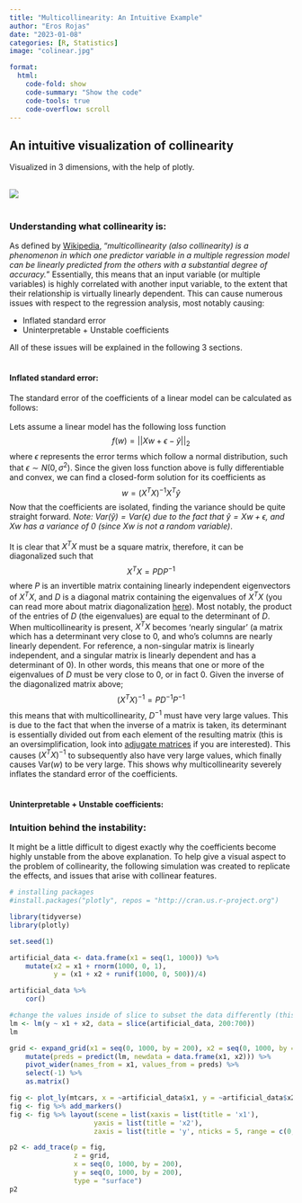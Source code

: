 ```yaml
---
title: "Multicollinearity: An Intuitive Example"
author: "Eros Rojas"
date: "2023-01-08"
categories: [R, Statistics]
image: "colinear.jpg"

format:
  html:
    code-fold: show
    code-summary: "Show the code"
    code-tools: true
    code-overflow: scroll
---
```


## **An intuitive visualization of collinearity**
Visualized in 3 dimensions, with the help of plotly.

<br>
![](3d.jpg)
<br>
<br>

### **Understanding what collinearity is:**

As defined by <a href="https://en.wikipedia.org/wiki/Multicollinearity" target="_blank">Wikipedia</a>, "*multicollinearity (also collinearity) is a phenomenon in which one predictor variable in a multiple regression model can be linearly predicted from the others with a substantial degree of accuracy.*" Essentially, this means that an input variable (or multiple variables) is highly correlated with another input variable, to the extent that their relationship is virtually linearly dependent. This can cause numerous issues with respect to the regression analysis, most notably causing: 

<ul>
    <li>Inflated standard error</li>
    <li>Uninterpretable + Unstable coefficients</li>
</ul>

All of these issues will be explained in the following 3 sections.
<br>
<br>

#### **Inflated standard error:**

The standard error of the coefficients of a linear model can be calculated as follows: 
<br><br>
Lets assume a linear model has the following loss function
$$f(w) = ||Xw + \epsilon - \hat{y}||_2$$
where $\epsilon$ represents the error terms which follow a normal distribution, such that $\epsilon \sim N(0, \sigma^2)$. Since the given loss function above is fully differentiable and convex, we can find a closed-form solution for its coefficients as
$$w = (X^TX)^{-1}X^T\hat{y}$$
Now that the coefficients are isolated, finding the variance should be quite straight forward.
\begin{align}
\mathrm{Var}(w) &= \mathrm{Var}\left((X^TX)^{-1}X^T \hat{y} \right) \\
&= (X^TX)^{−1}X^T \cdot \mathrm{Var}(\hat{y}) \cdot X(X^TX)^{−1} \\
&= \sigma^2 (X^T X)^{-1}
\end{align}
*Note: $\mathrm{Var}(\hat{y}) = \mathrm{Var}(\epsilon)$ due to the fact that $\hat{y} = Xw + \epsilon$, and $Xw$ has a variance of 0 (since $Xw$ is not a random variable)*.
<br><br>
It is clear that $X^T X$ must be a square matrix, therefore, it can be diagonalized such that 
$$X^T X = PDP^{-1}$$
where $P$ is an invertible matrix containing linearly independent eigenvectors of $X^T X$, and $D$ is a diagonal matrix containing the eigenvalues of $X^T X$ (you can read more about matrix diagonalization <a href="https://www.statlect.com/matrix-algebra/matrix-diagonalization" target="_blank">here</a>). Most notably, the product of the entries of $D$ (the eigenvalues) are equal to the determinant of $D$. When multicollinearity is present, $X^T X$ becomes 'nearly singular' (a matrix which has a determinant very close to $0$, and who's columns are nearly linearly dependent. For reference, a non-singular matrix is linearly independent, and a singular matrix is linearly dependent and has a determinant of $0$). In other words, this means that one or more of the eigenvalues of $D$ must be very close to $0$, or in fact $0$. Given the inverse of the diagonalized matrix above;
$$(X^T X)^{-1} = PD^{-1}P^{-1}$$
this means that with multicollinearity, $D^{-1}$ must have very large values. This is due to the fact that when the inverse of a matrix is taken, its determinant is essentially divided out from each element of the resulting matrix (this is an oversimplification, look into <a href="https://en.wikipedia.org/wiki/Adjugate_matrix" target="_blank">adjugate matrices</a> if you are interested). This causes $(X^T X)^{-1}$ to subsequently also have very large values, which finally causes $\mathrm{Var}(w)$ to be very large. This shows why multicollinearity severely inflates the standard error of the coefficients.
<br>
<br>

#### **Uninterpretable + Unstable coefficients:**



### **Intuition behind the instability:**

It might be a little difficult to digest exactly why the coefficients become highly unstable from the above explanation. To help give a visual aspect to the problem of collinearity, the following simulation was created to replicate the effects, and issues that arise with collinear features.

```r
# installing packages
#install.packages("plotly", repos = "http://cran.us.r-project.org")

library(tidyverse)
library(plotly)
```


```r
set.seed(1)

artificial_data <- data.frame(x1 = seq(1, 1000)) %>%
    mutate(x2 = x1 + rnorm(1000, 0, 1), 
           y = (x1 + x2 + runif(1000, 0, 500))/4) 

artificial_data %>%
    cor()

#change the values inside of slice to subset the data differently (this will drastically change the coefficients of x1 and x2 since they are colinear)
lm <- lm(y ~ x1 + x2, data = slice(artificial_data, 200:700))
lm
```


```r
grid <- expand_grid(x1 = seq(0, 1000, by = 200), x2 = seq(0, 1000, by = 200)) %>%
    mutate(preds = predict(lm, newdata = data.frame(x1, x2))) %>%
    pivot_wider(names_from = x1, values_from = preds) %>% 
    select(-1) %>%  
    as.matrix()

fig <- plot_ly(mtcars, x = ~artificial_data$x1, y = ~artificial_data$x2, z = ~artificial_data$y, alpha = 0.25)
fig <- fig %>% add_markers()
fig <- fig %>% layout(scene = list(xaxis = list(title = 'x1'),
                     yaxis = list(title = 'x2'),
                     zaxis = list(title = 'y', nticks = 5, range = c(0,1000))))

p2 <- add_trace(p = fig,
                z = grid,
                x = seq(0, 1000, by = 200),
                y = seq(0, 1000, by = 200),
                type = "surface")
p2
```